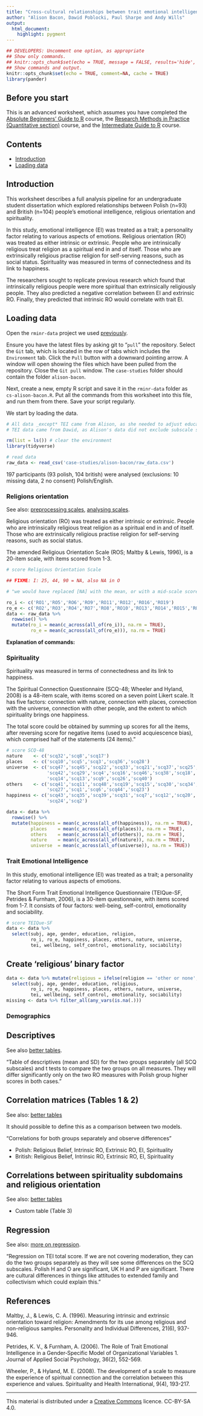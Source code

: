 ```yaml
---
title: "Cross-cultural relationships between trait emotional intelligence, religion and spirituality"
author: "Alison Bacon, Dawid Poblocki, Paul Sharpe and Andy Wills"
output:
  html_document:
    highlight: pygment
---
```


```r
## DEVELOPERS: Uncomment one option, as appropriate
## Show only commands.
## knitr::opts_chunk$set(echo = TRUE, message = FALSE, results='hide', fig.keep = 'none', comment=NA)
## Show commands and output.
knitr::opts_chunk$set(echo = TRUE, comment=NA, cache = TRUE)
library(pander)
```

## Before you start

This is an advanced worksheet, which assumes you have completed the [Absolute Beginners' Guide to R](https://ajwills72.github.io/rminr/#beginners) course, the [Research Methods in Practice (Quantitative section)](https://benwhalley.github.io/rmip/overview-quantitative.html) course, and the [Intermediate Guide to R](https://ajwills72.github.io/rminr/#rmip) course. 

## Contents

- [Introduction](#intro)
- [Loading data](#load)

<a name="intro"></a>

## Introduction

This worksheet describes a full analysis pipeline for an undergraduate student dissertation which explored relationships between Polish (n=93) and British (n=104) people's emotional intelligence, religious orientation and spirituality.

In this study, emotional intelligence (EI) was treated as a trait; a personality factor relating to various aspects of emotions. Religious orientation (RO) was treated as either intrinsic or extrinsic. People who are intrinsically religious treat religion as a spiritual end in and of itself. Those who are extrinsically religious practise religion for self-serving reasons, such as social status. Spirituality was measured in terms of connectedness and its link to happiness. 

The researchers sought to replicate previous research which found that intrinsically religious people were more spiritual than extrinsically religiously people. They also predicted a negative correlation between EI and extrinsic RO. Finally, they predicted that intrinsic RO would correlate with trait EI.

<a name="load"></a>

## Loading data

Open the `rminr-data` project we used [previously](preproc.html#load).

Ensure you have the latest files by asking git to "`pull`" the repository. Select the `Git` tab, which is located in the row of tabs which includes the `Environment` tab. Click the `Pull` button with a downward pointing arrow. A window will open showing the files which have been pulled from the repository. Close the `Git pull` window. The `case-studies` folder should contain the folder `alison-bacon`.

Next, create a new, empty R script and save it in the `rminr-data` folder as `cs-alison-bacon.R`. Put all the commands from this worksheet into this file, and run them from there. Save your script regularly.

We start by loading the data.

```r
# All data _except* TEI came from Alison, as she needed to adjust education and religion levels.
# TEI data came from Dawid, as Alison's data did not exclude subscale scores.
```

```r
rm(list = ls()) # clear the environment
library(tidyverse)

# read data
raw_data <- read_csv('case-studies/alison-bacon/raw_data.csv')
```

197 participants (93 polish, 104 british) were analysed (exclusions: 10 missing data, 2 no consent) Polish/English.

### Religions orientation

See also: [preprocessing scales](preproc-scales.html), [analysing scales](analyse-scales.html).

Religious orientation (RO) was treated as either intrinsic or extrinsic. People who are intrinsically religious treat religion as a spiritual end in and of itself. Those who are extrinsically religious practise religion for self-serving reasons, such as social status. 
 
The amended Religious Orientation Scale (ROS; Maltby & Lewis, 1996), is a 20-item scale, with items scored from 1-3.

```r
# score Religious Orientation Scale

## FIXME: I: 25, 44, 90 = NA, also NA in O

# "we would have replaced [NA] with the mean, or with a mid-scale score"

ro_i <- c('RO1','RO5','RO6','RO9','RO11','RO12','RO16','RO19')
ro_e <- c('RO2','RO3','RO4','RO7','RO8','RO10','RO13','RO14','RO15','RO17','RO18','RO20')
data <- raw_data %>%
  rowwise() %>%
  mutate(ro_i = mean(c_across(all_of(ro_i)), na.rm = TRUE),
         ro_e = mean(c_across(all_of(ro_e))), na.rm = TRUE)
```

**Explanation of commands:**

### Spirituality

Spirituality was measured in terms of connectedness and its link to happiness. 

The Spiritual Connection Questionnaire (SCQ-48; Wheeler and Hyland, 2008) is a 48-item scale, with items scored on a seven point Likert scale. It has five factors: connection with nature, connection with places, connection with the universe, connection with other people, and the extent to which spirituality brings one happiness. 

The total score could be obtained by summing up scores for all the items, after reversing score for negative items (used to avoid acquiescence bias), which comprised half of the statements (24 items)."

```r
# score SCQ-48
nature    <- c('scq32','scq8','scq17')
places    <- c('scq10','scq5','scq3','scq36','scq28')
universe  <- c('scq47','scq45','scq22','scq33','scq21','scq37','scq25',
               'scq42','scq29','scq4','scq16','scq46','scq38','scq18',
               'scq14','scq13','scq9','scq26','scq40')
others    <- c('scq41','scq11','scq48','scq19','scq15','scq30','scq34',
               'scq27','scq1','scq6','scq44','scq23')
happiness <- c('scq43','scq35','scq39','scq31','scq7','scq12','scq20',
               'scq24','scq2')

data <- data %>%
  rowwise() %>%
  mutate(happiness = mean(c_across(all_of(happiness)), na.rm = TRUE),
         places    = mean(c_across(all_of(places)), na.rm = TRUE),
         others    = mean(c_across(all_of(others)), na.rm = TRUE),
         nature    = mean(c_across(all_of(nature)), na.rm = TRUE),
         universe  = mean(c_across(all_of(universe)), na.rm = TRUE))
```

### Trait Emotional Intelligence

In this study, emotional intelligence (EI) was treated as a trait; a personality factor relating to various aspects of emotions.

The Short Form Trait Emotional Intelligence Questionnaire (TEIQue-SF, Petrides & Furnham, 2006), is a 30-item questionnaire, with items scored from 1-7. It consists of four factors: well-being, self-control, emotionality and sociability.

```r
# score TEIQue-SF
data <- data %>%
  select(subj, age, gender, education, religion,
         ro_i, ro_e, happiness, places, others, nature, universe,
         tei, wellbeing, self_control, emotionality, sociability)
```

## Create 'religious' binary factor

```r
data <- data %>% mutate(religious = ifelse(religion == 'other or none', 'yes', 'no')) %>%
  select(subj, age, gender, education, religious,
         ro_i, ro_e, happiness, places, others, nature, universe,
         tei, wellbeing, self_control, emotionality, sociability)
missing <- data %>% filter_all(any_vars(is.na(.)))
```

### Demographics

## Descriptives

See also [better tables](better-tables.html#descriptives).

"Table of descriptives (mean and SD) for the two groups separately (all SCQ subscales) and t tests to compare the two groups on all measures. They will differ significantly only on the two RO measures with Polish group higher scores in both cases."

## Correlation matrices (Tables 1 & 2)

See also: [better tables](better-tables.html#cor-matrix)

It should possible to define this as a comparison between two models.

"Correlations for both groups separately and observe differences"
      
* Polish: Religious Belief, Intrinsic RO, Extrinsic RO, EI, Spirituality
* British: Religious Belief, Intrinsic RO, Extrinsic RO, EI, Spirituality

##  Correlations between spirituality subdomains and religious orientation

See also: [better tables](better-tables.html#descriptives)

* Custom table (Table 3)

## Regression

See also: [more on regression](more-on-regression.html).

"Regression on TEI total score. If we are not covering moderation, they can do the two groups separately as they will see some differences on the SCQ subscales. Polish H and O are significant, UK H and P are significant. There are cultural differences in things like attitudes to extended family and collectivism which could explain this."

## References

Maltby, J., & Lewis, C. A. (1996). Measuring intrinsic and extrinsic orientation toward
religion: Amendments for its use among religious and non-religious samples.
Personality and Individual Differences, 21(6), 937-946.

Petrides, K. V., & Furnham, A. (2006). The Role of Trait Emotional Intelligence in a
Gender‐Specific Model of Organizational Variables 1. Journal of Applied
Social Psychology, 36(2), 552-569.

Wheeler, P., & Hyland, M. E. (2008). The development of a scale to measure the
experience of spiritual connection and the correlation between this experience
and values. Spirituality and Health International, 9(4), 193-217.

___

This material is distributed under a [Creative Commons](https://creativecommons.org/) licence. CC-BY-SA 4.0. 


